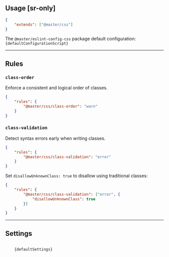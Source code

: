 
## Usage [sr-only]

```json name=.eslintrc.json
{
    "extends": ["@master/css"]
}
```
The `@master/eslint-config-css` package default configuration:
<Code lang="js">
    {defaultConfigurationScript}
</Code>

---

## Rules
### `class-order`
Enforce a consistent and logical order of classes.
```json name=.eslintrc.json
{
    "rules": {
        "@master/css/class-order": "warn"
    }
}
```

### `class-validation`
Detect syntax errors early when writing classes.
```json name=.eslintrc.json
{
    "rules": {
        "@master/css/class-validation": "error"
    }
}
```
Set `disallowUnknownClass: true` to disallow using traditional classes:
```json name=.eslintrc.json
{
    "rules": {
        "@master/css/class-validation": ["error", {
            "disallowUnknownClass": true
        }]
    }
}
```

---

## Settings
<Code lang="js">
    {defaultSettings}
</Code>